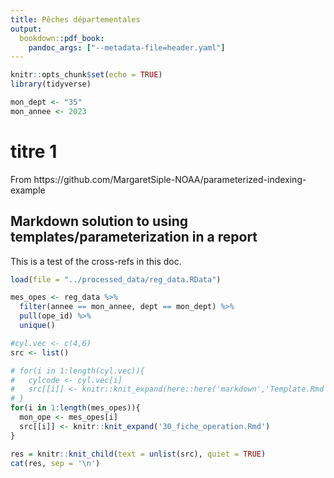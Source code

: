 ```yaml
---
title: Pêches départementales
output:
  bookdown::pdf_book:
    pandoc_args: ["--metadata-file=header.yaml"]
---
```


```r
knitr::opts_chunk$set(echo = TRUE)
library(tidyverse)

mon_dept <- "35"
mon_annee <- 2023
```

# titre 1

From https://github.com/MargaretSiple-NOAA/parameterized-indexing-example

## Markdown solution to using templates/parameterization in a report

This is a test of the cross-refs in this doc.

```r
load(file = "../processed_data/reg_data.RData")

mes_opes <- reg_data %>% 
  filter(annee == mon_annee, dept == mon_dept) %>% 
  pull(ope_id) %>% 
  unique()
```



```r
#cyl.vec <- c(4,6)
src <- list()
```


```r
# for(i in 1:length(cyl.vec)){
#   cylcode <- cyl.vec[i]
#   src[[i]] <- knitr::knit_expand(here::here('markdown','Template.Rmd'))
# }
for(i in 1:length(mes_opes)){
  mon_ope <- mes_opes[i]
  src[[i]] <- knitr::knit_expand('30_fiche_operation.Rmd')
}

```


```r
res = knitr::knit_child(text = unlist(src), quiet = TRUE)
cat(res, sep = '\n')
```